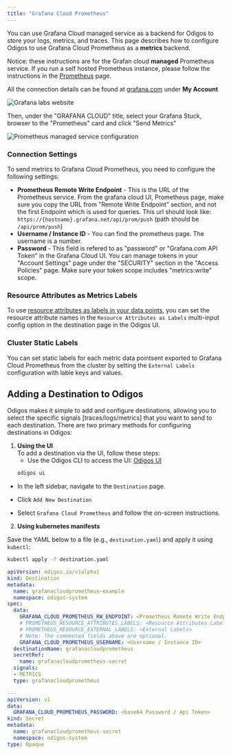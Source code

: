 ```yaml
---
title: "Grafana Cloud Prometheus"
---
```


You can use Grafana Cloud managed service as a backend for Odigos to store your logs, metrics, and traces. 
This page describes how to configure Odigos to use Grafana Cloud Prometheus as a **metrics** backend.

Notice: these instructions are for the Grafan cloud **managed** Prometheus service. 
If you run a self hosted Prometheus instance, please follow the instructions in the [Prometheus](/backends/prometheus) page.

All the connection details can be found at [grafana.com](https://grafana.com) under **My Account**

<Frame>
    <img src="/backends/images/grafanacloud1.png" alt="Grafana labs website" />
</Frame>

Then, under the "GRAFANA CLOUD" title, select your Grafana Stuck, browser to the "Prometheus" card and click "Send Metrics"

<Frame>
    <img src="/backends/images/grafanacloud3.png" alt="Prometheus managed service configuration" />
</Frame>

### Connection Settings

To send metrics to Grafana Cloud Prometheus, you need to configure the following settings:

- **Prometheus Remote Write Endpoint** - This is the URL of the Prometheus service. 
From the grafana cloud UI, Prometheus page, make sure you copy the URL from "Remote Write Endpoint" section,
and not the first Endpoint which is used for queries.
This url should look like: `https://{hostname}.grafana.net/api/prom/push` (path should be `/api/prom/push`)
- **Username / Instance ID** - You can find the prometheus page.
The username is a number.
- **Password** - This field is refered to as "password" or "Grafana.com API Token" in the Grafana Cloud UI. 
You can manage tokens in your "Account Settings" page under the "SECURITY" section in the "Access Policies" page.
Make sure your token scope includes "metrics:write" scope.

### Resource Attributes as Metrics Labels

To use [resource attributes as labels in your data points](https://github.com/open-telemetry/opentelemetry-collector-contrib/tree/main/exporter/prometheusremotewriteexporter#setting-resource-attributes-as-metric-labels),
you can set the resource attribute names in the `Resource Attributes as Labels` multi-input config option in the destination page in the Odigos UI. 

### Cluster Static Labels

You can set static labels for each metric data pointsent exported to Grafana Cloud Prometheus from the cluster by setting the `External Labels` configuration with lable keys and values.


## Adding a Destination to Odigos

Odigos makes it simple to add and configure destinations, allowing you to select the specific signals [traces/logs/metrics] that you want to send to each destination. There are two primary methods for configuring destinations in Odigos:

1. **Using the UI**  
   To add a destination via the UI, follow these steps:
   - Use the Odigos CLI to access the UI: [Odigos UI](https://docs.odigos.io/cli/odigos_ui)
   ```bash
   odigos ui
    ```
- In the left sidebar, navigate to the `Destination` page.

- Click `Add New Destination`

- Select `Grafana Cloud Prometheus` and follow the on-screen instructions.



2. **Using kubernetes manifests**

Save the YAML below to a file (e.g., `destination.yaml`) and apply it using `kubectl`:

```bash
kubectl apply -f destination.yaml
```


```yaml
apiVersion: odigos.io/v1alpha1
kind: Destination
metadata:
  name: grafanacloudprometheus-example
  namespace: odigos-system
spec:
  data:
    GRAFANA_CLOUD_PROMETHEUS_RW_ENDPOINT: <Prometheus Remote Write Endpoint>
    # PROMETHEUS_RESOURCE_ATTRIBUTES_LABELS: <Resource Attributes Labels>
    # PROMETHEUS_RESOURCE_EXTERNAL_LABELS: <External Labels>
    # Note: The commented fields above are optional.
    GRAFANA_CLOUD_PROMETHEUS_USERNAME: <Username / Instance ID>
  destinationName: grafanacloudprometheus
  secretRef:
    name: grafanacloudprometheus-secret
  signals:
  - METRICS
  type: grafanacloudprometheus

---
apiVersion: v1
data:
  GRAFANA_CLOUD_PROMETHEUS_PASSWORD: <base64 Password / Api Token>
kind: Secret
metadata:
  name: grafanacloudprometheus-secret
  namespace: odigos-system
type: Opaque
```